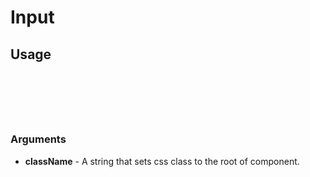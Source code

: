 
<Meta of={Input} title="Input" />

# Input

<Canvas of={Input.Base} />

## Usage

```ts
import { Input } from 'remindee-ui-kit';

export const Example = () => {
  return <Input />;
};
```

### Arguments

- **className** - A string that sets css class to the root of component.